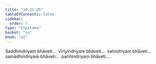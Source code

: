```yaml
---
title: "18.21–25"
tableOfContents: false
sidebar:
  order: 7
type: "tipitaka"
basket: "su"
book: "a1"
---
```



<DynamicBreadcrumb />

<Division number="402–406" book="a1" bookNo="15">

<Paragraph number="445" book="a1">
Saddhindriyaṃ bhāveti…  vīriyindriyaṃ bhāveti…  satindriyaṃ bhāveti…  samādhindriyaṃ bhāveti…  paññindriyaṃ bhāveti… .
</Paragraph>
</Division>